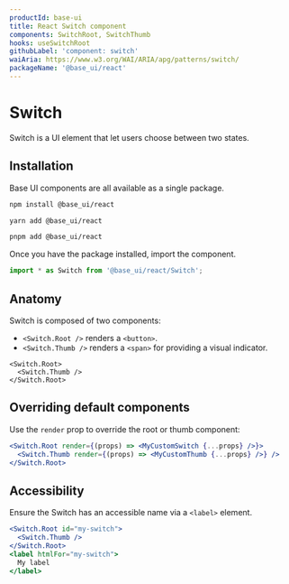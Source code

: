 ```yaml
---
productId: base-ui
title: React Switch component
components: SwitchRoot, SwitchThumb
hooks: useSwitchRoot
githubLabel: 'component: switch'
waiAria: https://www.w3.org/WAI/ARIA/apg/patterns/switch/
packageName: '@base_ui/react'
---
```


# Switch

<Description>Switch is a UI element that let users choose between two states.</Description>

<ComponentLinkHeader design={false} />

<Demo demo="UnstyledSwitchIntroduction" defaultCodeOpen="false" bg="gradient" />

## Installation

Base UI components are all available as a single package.

<codeblock storageKey="package-manager">

```bash npm
npm install @base_ui/react
```

```bash yarn
yarn add @base_ui/react
```

```bash pnpm
pnpm add @base_ui/react
```

</codeblock>

Once you have the package installed, import the component.

```ts
import * as Switch from '@base_ui/react/Switch';
```

## Anatomy

Switch is composed of two components:

- `<Switch.Root />` renders a `<button>`.
- `<Switch.Thumb />` renders a `<span>` for providing a visual indicator.

```tsx
<Switch.Root>
  <Switch.Thumb />
</Switch.Root>
```

## Overriding default components

Use the `render` prop to override the root or thumb component:

```jsx
<Switch.Root render={(props) => <MyCustomSwitch {...props} />}>
  <Switch.Thumb render={(props) => <MyCustomThumb {...props} />} />
</Switch.Root>
```

## Accessibility

Ensure the Switch has an accessible name via a `<label>` element.

```jsx
<Switch.Root id="my-switch">
  <Switch.Thumb />
</Switch.Root>
<label htmlFor="my-switch">
  My label
</label>
```
